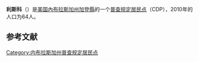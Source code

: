 {{Infobox settlement
|name                     = 利斯科<br>Lisco
|official_name            =
|settlement_type          = [[普查规定居民点|普查规定居民点]]（CDP）
|nickname                 =
|motto                    =

<!-- Images -->
|image_skyline            = Lisco, Nebraska Coldwater 2.JPG
|imagesize                = 250px
|image_caption            = 利斯科街景
|image_flag               =
|image_seal               =

<!-- Maps -->
|image_map                = Garden County Nebraska Incorporated and Unincorporated areas Cisco Highlighted.svg
|mapsize                  = 250px
|map_caption              = 利斯科在內布拉斯加州的位置
|image_map1               =
|mapsize1                 =
|map_caption1             =

<!-- Location -->
|subdivision_type         = 国家
|subdivision_name         = [[美国|美国]]
|subdivision_type1        = [[美國行政區劃|州]]
|subdivision_name1        = [[內布拉斯加州|內布拉斯加州]]
|subdivision_type2        = [[内布拉斯加州行政区划|縣]]
|subdivision_name2        = [[加登縣|加登縣]]
|government_footnotes     =
|government_type          =
|leader_title             =
|leader_name              =
|leader_title1            =
|leader_name1             =
|established_title        =
|established_date         =

<!-- Area -->
|area_footnotes           =
|area_magnitude           =
|area_total_sq_mi         = 0.6
|area_land_sq_mi          = 0.6
|area_water_sq_mi         =

<!-- Population -->
|population_as_of         = [[2010年美國人口普查|2010]]
|population_footnotes     =
|population_total         = 64
|population_density_sq_mi = auto

<!-- General information -->
|timezone                 = [[北美山区时区|山区时区（MST）]]
|utc_offset               = -6
|timezone_DST             = MDT|utc_offset_DST           = -5
|elevation_footnotes      =
|elevation_ft             = 
|coordinates_display = inline,title
|coordinates_type = region:US_type:city
|latd = 41|latm = 29 |lats = 54|latNS = N
|longd = 102|longm = 37|longs = 20|longEW = W

<!-- Area/postal codes & others -->
|postal_code_type         = [[美國郵區編號|郵區編號]]
|postal_code              =
|area_code                =
|blank_name               = [[聯邦資料處理標準|FIPS代码]]
|blank_info               =
|blank1_name              = [[地名信息系统|GNIS]]特征ID
|blank1_info              =
|website                  =
|footnotes                =
}}
'''利斯科'''（{{lang-en|Lisco}}）是[[美国|美国]][[內布拉斯加州|內布拉斯加州]][[加登縣|加登縣]]的一个[[普查规定居民点|普查规定居民点]]（CDP），2010年的人口为64人。

==参考文献==
{{reflist}}

{{Garden County, Nebraska}}

[[Category:内布拉斯加州普查规定居民点|Category:内布拉斯加州普查规定居民点]]